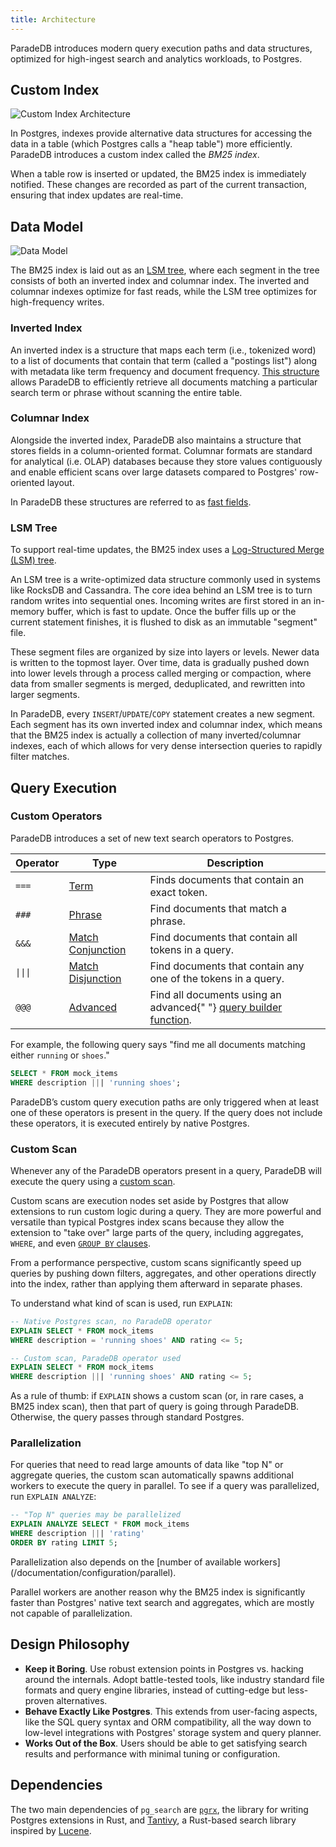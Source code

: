 ```yaml
---
title: Architecture
---
```


ParadeDB introduces modern query execution paths and data structures, optimized for high-ingest search and analytics workloads, to Postgres.

## Custom Index

![Custom Index Architecture](/images/architecture_indexam.png)

In Postgres, indexes provide alternative data structures for accessing the data in a table (which Postgres calls a "heap table") more efficiently.
ParadeDB introduces a custom index called the _BM25 index_.

When a table row is inserted or updated, the BM25 index is immediately notified. These changes are recorded as part of the current transaction, ensuring that index updates are real-time.

## Data Model

![Data Model](/images/architecture_lsm.png)

The BM25 index is laid out as an [LSM tree](#lsm-tree), where each segment in the tree consists of both an inverted index and columnar index.
The inverted and columnar indexes optimize for fast reads, while the LSM tree optimizes for high-frequency writes.

### Inverted Index

An inverted index is a structure that maps each term (i.e., tokenized word) to a list of documents that contain that term (called a "postings list") along with metadata like term frequency and document frequency.
[This structure](https://github.com/quickwit-oss/tantivy/blob/main/ARCHITECTURE.md#the-inverted-search-index) allows ParadeDB to efficiently retrieve all documents matching a particular search term or phrase without scanning the entire table.

### Columnar Index

Alongside the inverted index, ParadeDB also maintains a structure that stores fields in a column-oriented format. Columnar formats are standard
for analytical (i.e. OLAP) databases because they store values contiguously and enable efficient scans over large datasets compared to Postgres'
row-oriented layout.

In ParadeDB these structures are referred to as [fast fields](/documentation/indexing/fast_fields).

### LSM Tree

To support real-time updates, the BM25 index uses a [Log-Structured Merge (LSM) tree](https://en.wikipedia.org/wiki/Log-structured_merge-tree).

An LSM tree is a write-optimized data structure commonly used in systems like RocksDB and Cassandra. The core idea behind an LSM tree is to turn random writes into sequential ones. Incoming writes are first stored in an in-memory buffer, which is fast to update. Once the buffer fills up or the current statement finishes, it is flushed to disk as an immutable "segment" file.

These segment files are organized by size into layers or levels. Newer data is written to the topmost layer. Over time, data is gradually pushed down into lower levels through a process called merging or compaction, where data from smaller segments is merged, deduplicated, and rewritten into larger segments.

In ParadeDB, every `INSERT`/`UPDATE`/`COPY` statement creates a new segment. Each segment has its own inverted index and columnar index, which means that the BM25 index
is actually a collection of many inverted/columnar indexes, each of which allows for very dense intersection queries to rapidly filter matches.

## Query Execution

### Custom Operators

ParadeDB introduces a set of new text search operators to Postgres.

<table>
  <thead>
    <tr>
      <th>Operator</th>
      <th>Type</th>
      <th>Description</th>
    </tr>
  </thead>
  <tbody>
    <tr>
      <td>
        <code>===</code>
      </td>
      <td>
        <a href="/v2/full-text/term">Term</a>
      </td>
      <td>Finds documents that contain an exact token.</td>
    </tr>
    <tr>
      <td>
        <code>###</code>
      </td>
      <td>
        <a href="/documentation/full-text/phrase">Phrase</a>
      </td>
      <td>Find documents that match a phrase.</td>
    </tr>
    <tr>
      <td>
        <code>&&&</code>
      </td>
      <td>
        <a href="/v2/full-text/match">Match Conjunction</a>
      </td>
      <td>Find documents that contain all tokens in a query.</td>
    </tr>
    <tr>
      <td>
        <code>|||</code>
      </td>
      <td>
        <a href="/v2/full-text/term">Match Disjunction</a>
      </td>
      <td>Find documents that contain any one of the tokens in a query.</td>
    </tr>
    <tr>
      <td>
        <code>@@@</code>
      </td>
      <td>
        <a href="/documentation/advanced">Advanced</a>
      </td>
      <td>
        Find all documents using an advanced{" "}
        <a href="/documentation/advanced">query builder function</a>.
      </td>
    </tr>
  </tbody>
</table>

For example, the following query says "find me all documents matching either `running` or `shoes`."

```sql
SELECT * FROM mock_items
WHERE description ||| 'running shoes';
```

ParadeDB’s custom query execution paths are only triggered when at least one of these operators is present in the query. If the query does not include these operators, it is executed entirely by native Postgres.

### Custom Scan

Whenever any of the ParadeDB operators present in a query, ParadeDB will execute the query using a [custom scan](https://www.postgresql.org/docs/current/custom-scan.html).

Custom scans are execution nodes set aside by Postgres that allow extensions to run custom logic during a query. They are more powerful and versatile than typical Postgres index scans because they
allow the extension to "take over" large parts of the query, including aggregates, `WHERE`, and even [`GROUP BY` clauses](/welcome/roadmap#analytics).

From a performance perspective, custom scans significantly speed up queries by pushing down filters, aggregates, and other operations directly into the index, rather than applying them afterward in separate phases.

To understand what kind of scan is used, run `EXPLAIN`:

```sql
-- Native Postgres scan, no ParadeDB operator
EXPLAIN SELECT * FROM mock_items
WHERE description = 'running shoes' AND rating <= 5;

-- Custom scan, ParadeDB operator used
EXPLAIN SELECT * FROM mock_items
WHERE description ||| 'running shoes' AND rating <= 5;
```

As a rule of thumb: if `EXPLAIN` shows a custom scan (or, in rare cases, a BM25 index scan), then that part of query is going through ParadeDB. Otherwise, the query passes through standard Postgres.

### Parallelization

For queries that need to read large amounts of data like "top N" or aggregate queries, the custom scan automatically spawns additional workers to execute the query
in parallel. To see if a query was parallelized, run `EXPLAIN ANALYZE`:

```sql
-- "Top N" queries may be parallelized
EXPLAIN ANALYZE SELECT * FROM mock_items
WHERE description ||| 'rating'
ORDER BY rating LIMIT 5;
```

<Note>
  Parallelization also depends on the [number of available
  workers](/documentation/configuration/parallel).
</Note>

Parallel workers are another reason why the BM25 index is significantly faster than Postgres' native text search and aggregates,
which are mostly not capable of parallelization.

## Design Philosophy

- **Keep it Boring**. Use robust extension points in Postgres vs. hacking around the internals. Adopt battle-tested tools, like industry standard file formats and query engine libraries, instead of cutting-edge but less-proven alternatives.
- **Behave Exactly Like Postgres**. This extends from user-facing aspects, like the SQL query syntax and ORM compatibility, all the way down to low-level integrations with Postgres' storage system and query planner.
- **Works Out of the Box**. Users should be able to get satisfying search results and performance with minimal tuning or configuration.

## Dependencies

The two main dependencies of `pg_search` are [`pgrx`](https://github.com/pgcentralfoundation/pgrx/tree/develop), the
library for writing Postgres extensions in Rust, and [Tantivy](https://github.com/quickwit-oss/tantivy), a Rust-based search library
inspired by [Lucene](https://github.com/apache/lucene).
